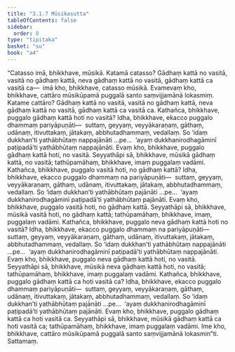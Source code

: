 ```yaml
---
title: "3.1.7 Mūsikasutta"
tableOfContents: false
sidebar:
  order: 8
type: "tipitaka"
basket: "su"
book: "a4"
---
```



<DynamicBreadcrumb />

<Division number="107" book="a4">

<Paragraph number="706" book="a4">
“Catasso imā, bhikkhave, mūsikā. Katamā catasso? Gādhaṃ kattā no vasitā, vasitā no gādhaṃ kattā, neva gādhaṃ kattā no vasitā, gādhaṃ kattā ca vasitā ca—  imā kho, bhikkhave, catasso mūsikā. Evamevaṃ kho, bhikkhave, cattāro mūsikūpamā puggalā santo saṃvijjamānā lokasmiṃ. Katame cattāro? Gādhaṃ kattā no vasitā, vasitā no gādhaṃ kattā, neva gādhaṃ kattā no vasitā, gādhaṃ kattā ca vasitā ca.
</Paragraph>

<Paragraph number="707" book="a4">
Kathañca, bhikkhave, puggalo gādhaṃ kattā hoti no vasitā? Idha, bhikkhave, ekacco puggalo dhammaṃ pariyāpuṇāti—  suttaṃ, geyyaṃ, veyyākaraṇaṃ, gāthaṃ, udānaṃ, itivuttakaṃ, jātakaṃ, abbhutadhammaṃ, vedallaṃ. So ‘idaṃ dukkhan’ti yathābhūtaṃ nappajānāti …pe…  ‘ayaṃ dukkhanirodhagāminī paṭipadā’ti yathābhūtaṃ nappajānāti. Evaṃ kho, bhikkhave, puggalo gādhaṃ kattā hoti, no vasitā. Seyyathāpi sā, bhikkhave, mūsikā gādhaṃ kattā, no vasitā; tathūpamāhaṃ, bhikkhave, imaṃ puggalaṃ vadāmi.
</Paragraph>

<Paragraph number="708" book="a4">
Kathañca, bhikkhave, puggalo vasitā hoti, no gādhaṃ kattā? Idha, bhikkhave, ekacco puggalo dhammaṃ na pariyāpuṇāti—  suttaṃ, geyyaṃ, veyyākaraṇaṃ, gāthaṃ, udānaṃ, itivuttakaṃ, jātakaṃ, abbhutadhammaṃ, vedallaṃ. So ‘idaṃ dukkhan’ti yathābhūtaṃ pajānāti …pe…  ‘ayaṃ dukkhanirodhagāminī paṭipadā’ti yathābhūtaṃ pajānāti. Evaṃ kho, bhikkhave, puggalo vasitā hoti, no gādhaṃ kattā. Seyyathāpi sā, bhikkhave, mūsikā vasitā hoti, no gādhaṃ kattā; tathūpamāhaṃ, bhikkhave, imaṃ, puggalaṃ vadāmi.
</Paragraph>

<Paragraph number="709" book="a4">
Kathañca, bhikkhave, puggalo neva gādhaṃ kattā hoti no vasitā? Idha, bhikkhave, ekacco puggalo dhammaṃ na pariyāpuṇāti—  suttaṃ, geyyaṃ, veyyākaraṇaṃ, gāthaṃ, udānaṃ, itivuttakaṃ, jātakaṃ, abbhutadhammaṃ, vedallaṃ. So ‘idaṃ dukkhan’ti yathābhūtaṃ nappajānāti …pe…  ‘ayaṃ dukkhanirodhagāminī paṭipadā’ti yathābhūtaṃ nappajānāti. Evaṃ kho, bhikkhave, puggalo neva gādhaṃ kattā hoti, no vasitā. Seyyathāpi sā, bhikkhave, mūsikā neva gādhaṃ kattā hoti, no vasitā; tathūpamāhaṃ, bhikkhave, imaṃ puggalaṃ vadāmi.
</Paragraph>

<Paragraph number="710" book="a4">
Kathañca, bhikkhave, puggalo gādhaṃ kattā ca hoti vasitā ca? Idha, bhikkhave, ekacco puggalo dhammaṃ pariyāpuṇāti—  suttaṃ, geyyaṃ, veyyākaraṇaṃ, gāthaṃ, udānaṃ, itivuttakaṃ, jātakaṃ, abbhutadhammaṃ, vedallaṃ. So ‘idaṃ dukkhan’ti yathābhūtaṃ pajānāti …pe…  ‘ayaṃ dukkhanirodhagāminī paṭipadā’ti yathābhūtaṃ pajānāti. Evaṃ kho, bhikkhave, puggalo gādhaṃ kattā ca hoti vasitā ca. Seyyathāpi sā, bhikkhave, mūsikā gādhaṃ kattā ca hoti vasitā ca; tathūpamāhaṃ, bhikkhave, imaṃ puggalaṃ vadāmi. Ime kho, bhikkhave, cattāro mūsikūpamā puggalā santo saṃvijjamānā lokasmin”ti.

</Paragraph>
</Division>

<Paragraph number="711" type="center" book="a4">
Sattamaṃ.
</Paragraph>